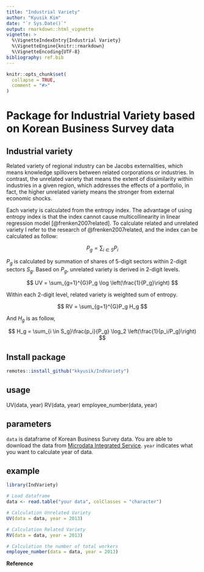 ```yaml
---
title: "Industrial Variety"
author: "Kyusik Kim"
date: "`r Sys.Date()`"
output: rmarkdown::html_vignette
vignette: >
  %\VignetteIndexEntry{Industrial Variety}
  %\VignetteEngine{knitr::rmarkdown}
  %\VignetteEncoding{UTF-8}
bibliography: ref.bib
---
```


```r
knitr::opts_chunk$set(
  collapse = TRUE,
  comment = "#>"
)
```

# Package for Industrial Variety based on Korean Business Survey data

## Industrial variety

Related variety of regional industry can be Jacobs externalities, which means knowledge spillovers between related corporations or industries. In contrast, the unrelated variety that means the extent of dissimilarity within industries in a given region, which addresses the effects of a portfolio, in fact, the higher unrelated variety means the stronger from external economic shocks.  

Each variety is calculated from the entropy index. The advantage of using entropy index is that the index cannot cause multicollinearity in linear regression model [@frenken2007related]. To calculate related and unrelated variety I refer to the research of @frenken2007related, and the index can be calculated as follow:

$$
P_g = \sum_{i \in S}P_i
$$

$P_g$ is calculated by summation of shares of 5-digit sectors within 2-digit sectors $S_g$. Based on $P_g$, unrelated variety is derived in 2-digit levels. 

$$
UV = \sum_{g=1}^{G}P_g \log \left(\frac{1}{P_g}\right)
$$

Within each 2-digit level, related variety is weighted sum of entropy. 

$$
RV = \sum_{g=1}^{G}P_g H_g
$$

And $H_g$ is as follow,

$$
H_g = \sum_{i \in S_g}\frac{p_i}{P_g} \log_2 \left(\frac{1}{p_i/P_g}\right)
$$

## Install package
```r
remotes::install_github("kkyusik/IndVariety")
```

## usage
UV(data, year)
RV(data, year)
employee_number(data, year)

## parameters

`data` is dataframe of Korean Business Survey data. You are able to download the data from [Microdata Integrated Service](https://mdis.kostat.go.kr/index.do).
`year` indicates what you want to calculate year of data.

## example 
```r
library(IndVariety)

# Load dataframe
data <- read.table("your data", colClasses = "character")

# Calculation Unrelated Variety
UV(data = data, year = 2013)

# Calculation Related Variety
RV(data = data, year = 2013)

# Calculation the number of total workers
employee_number(data = data, year = 2013)
```


__Reference__
